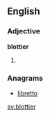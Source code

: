 ==English==

===Adjective===
'''blottier'''

# {{en-comparative of|blotty}}

===Anagrams===
* [[libretto#English|libretto]]

[[sv:blottier]]